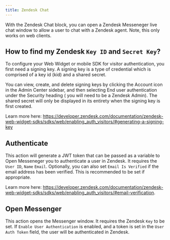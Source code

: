 ```yaml
---
title: Zendesk Chat
---
```


With the Zendesk Chat block, you can open a Zendesk Messeneger live chat window to allow a user to chat with a Zendesk agent. Note, this only works on web clients.

## How to find my Zendesk `Key ID` and `Secret Key`?

To configure your Web Widget or mobile SDK for visitor authentication, you first need a signing key. A signing key is a type of credential which is comprised of a key id (kid) and a shared secret.

You can view, create, and delete signing keys by clicking the Account icon in the Admin Center sidebar, and then selecting End user authentication under the Security heading ( you will need to be a Zendesk Admin). The shared secret will only be displayed in its entirety when the signing key is first created.

Learn more here: https://developer.zendesk.com/documentation/zendesk-web-widget-sdks/sdks/web/enabling_auth_visitors/#generating-a-signing-key

## Authenticate

This action will generate a JWT token that can be passed as a variable to Open Messeneger you to authenticate a user in Zendesk. It requires the `User ID`, `Name` `Email`. Optionally, you can also set `Email Is Verified` if the email address has been verified. This is recommended to be set if appropriate.

Learn more here: https://developer.zendesk.com/documentation/zendesk-web-widget-sdks/sdks/web/enabling_auth_visitors/#email-verification.

## Open Messenger

This action opens the Messenger window. It requires the Zendesk `Key` to be set. If `Enable User Authentication` is enabled, and a token is set in the `User Auth Token` field, the user will be authenticated in Zendesk.
